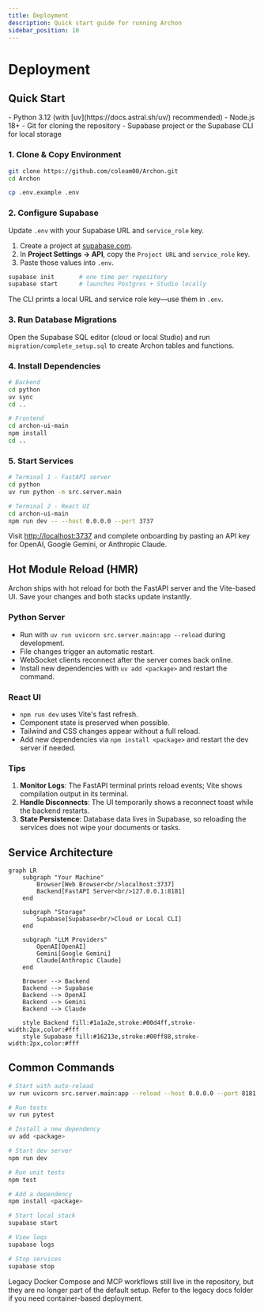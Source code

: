 ```yaml
---
title: Deployment
description: Quick start guide for running Archon
sidebar_position: 10
---
```



# Deployment

## Quick Start

<Admonition type="tip" title="Prerequisites">
- Python 3.12 (with [uv](https://docs.astral.sh/uv/) recommended)
- Node.js 18+
- Git for cloning the repository
- Supabase project or the Supabase CLI for local storage
</Admonition>

### 1. Clone & Copy Environment

```bash
git clone https://github.com/coleam00/Archon.git
cd Archon

cp .env.example .env
```

### 2. Configure Supabase

Update `.env` with your Supabase URL and `service_role` key.

<Tabs>
<TabItem value="cloud" label="Supabase Cloud">

1. Create a project at [supabase.com](https://supabase.com).
2. In **Project Settings → API**, copy the `Project URL` and `service_role` key.
3. Paste those values into `.env`.

</TabItem>
<TabItem value="local" label="Supabase CLI">

```bash
supabase init       # one time per repository
supabase start      # launches Postgres + Studio locally
```

The CLI prints a local URL and service role key—use them in `.env`.

</TabItem>
</Tabs>

### 3. Run Database Migrations

Open the Supabase SQL editor (cloud or local Studio) and run `migration/complete_setup.sql` to create Archon tables and functions.

### 4. Install Dependencies

```bash
# Backend
cd python
uv sync
cd ..

# Frontend
cd archon-ui-main
npm install
cd ..
```

### 5. Start Services

```bash
# Terminal 1 - FastAPI server
cd python
uv run python -m src.server.main

# Terminal 2 - React UI
cd archon-ui-main
npm run dev -- --host 0.0.0.0 --port 3737
```

Visit [http://localhost:3737](http://localhost:3737) and complete onboarding by pasting an API key for OpenAI, Google Gemini, or Anthropic Claude.

## Hot Module Reload (HMR)

<Admonition type="tip" title="Built-in Hot Reload">
Archon ships with hot reload for both the FastAPI server and the Vite-based UI. Save your changes and both stacks update instantly.
</Admonition>

### Python Server

- Run with `uv run uvicorn src.server.main:app --reload` during development.
- File changes trigger an automatic restart.
- WebSocket clients reconnect after the server comes back online.
- Install new dependencies with `uv add <package>` and restart the command.

### React UI

- `npm run dev` uses Vite's fast refresh.
- Component state is preserved when possible.
- Tailwind and CSS changes appear without a full reload.
- Add new dependencies via `npm install <package>` and restart the dev server if needed.

### Tips

1. **Monitor Logs**: The FastAPI terminal prints reload events; Vite shows compilation output in its terminal.
2. **Handle Disconnects**: The UI temporarily shows a reconnect toast while the backend restarts.
3. **State Persistence**: Database data lives in Supabase, so reloading the services does not wipe your documents or tasks.

## Service Architecture

```mermaid
graph LR
    subgraph "Your Machine"
        Browser[Web Browser<br/>localhost:3737]
        Backend[FastAPI Server<br/>127.0.0.1:8181]
    end

    subgraph "Storage"
        Supabase[Supabase<br/>Cloud or Local CLI]
    end

    subgraph "LLM Providers"
        OpenAI[OpenAI]
        Gemini[Google Gemini]
        Claude[Anthropic Claude]
    end

    Browser --> Backend
    Backend --> Supabase
    Backend --> OpenAI
    Backend --> Gemini
    Backend --> Claude

    style Backend fill:#1a1a2e,stroke:#00d4ff,stroke-width:2px,color:#fff
    style Supabase fill:#16213e,stroke:#00ff88,stroke-width:2px,color:#fff
```

## Common Commands

<Tabs>
<TabItem value="backend" label="Backend">

```bash
# Start with auto-reload
uv run uvicorn src.server.main:app --reload --host 0.0.0.0 --port 8181

# Run tests
uv run pytest

# Install a new dependency
uv add <package>
```

</TabItem>
<TabItem value="frontend" label="Frontend">

```bash
# Start dev server
npm run dev

# Run unit tests
npm test

# Add a dependency
npm install <package>
```

</TabItem>
<TabItem value="supabase" label="Supabase CLI">

```bash
# Start local stack
supabase start

# View logs
supabase logs

# Stop services
supabase stop
```

</TabItem>
</Tabs>

<Admonition type="info" title="Need Docker?">
Legacy Docker Compose and MCP workflows still live in the repository, but they are no longer part of the default setup. Refer to the legacy docs folder if you need container-based deployment.
</Admonition>
